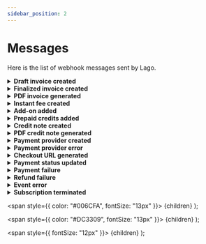```yaml
---
sidebar_position: 2
---
```



# Messages
Here is the list of webhook messages sent by Lago.

<details className="custom-toggle">
<summary><b>Draft invoice created</b></summary>
Sent when a new invoice is in draft.

```json
{
  "webhook_type": "invoice.drafted",
  "object_type": "invoice",
  "invoice": {
    "lago_id": "10pb140c-0e7a-44dc-bdff-b683d0770et9",
    "sequential_id": 2,
    "number": "LAG-1234-001-002",
    "issuing_date": "2023-01-22",
    "invoice_type": "subscription",
    "status": "draft",
    "payment_status": "pending",
    "amount_cents": 5500,
    "amount_currency": "USD",
    "vat_amount_cents": 0,
    "vat_amount_currency": "USD",
    "credit_amount_cents": 0,
    "credit_amount_currency": "USD",
    "total_amount_cents": 5500,
    "total_amount_currency": "USD",
    "file_url": null,
    "legacy": false,
    "customer": {
      "lago_id": "578df9d1-a5b5-abc4-b1cd-cc123159cdj3",
      "external_id": "customer_1234",
      "name": "Helen Ross",
      "sequential_id": 26,
      "slug": "LAG-X575-026",
      "created_at": "2023-01-11T06:59:44Z",
      "country": null,
      "address_line1": null,
      "address_line2": null,
      "state": null,
      "zipcode": null,
      "email": null,
      "city": null,
      "url": null,
      "phone": null,
      "logo_url": null,
      "legal_name": null,
      "legal_number": null,
      "currency": "USD",
      "timezone": null,
      "applicable_timezone": "Europe/Paris",
      "billing_configuration": {
        "invoice_grace_period": null,
        "payment_provider": null,
        "vat_rate": null
      }
    },
    "subscriptions": [
      {
        "lago_id": "00911bba-d074-1234-abcd-00d4e57746mm",
        "external_id": "07cc066d-1234-5678-xyzw-e42ea21e6307",
        "lago_customer_id": "578df9d1-a5b5-abc4-b1cd-cc123159cdj3",
        "external_customer_id": "customer_1234",
        "name": "",
        "plan_code": "corporate",
        "status": "active",
        "billing_time": "anniversary",
        "subscription_at": "2023-01-17T15:44:16Z",
        "started_at": "2023-01-17T15:44:16Z",
        "terminated_at": null,
        "canceled_at": null,
        "created_at": "2023-01-17T15:44:39Z",
        "previous_plan_code": null,
        "next_plan_code": null,
        "downgrade_plan_date": null,
        "subscription_date": "2023-01-17"
      }
    ],
    "fees": [
      {
        "lago_id": "12345678-ebea-47de-ghjk-bbbfd42755f3",
        "lago_group_id": null,
        "lago_true_up_fee_id": null,
        "item": {
          "type": "subscription",
          "code": "corporate",
          "name": "Corporate"
        },
        "amount_cents": 5500,
        "amount_currency": "USD",
        "vat_amount_cents": 0,
        "vat_amount_currency": "USD",
        "total_amount_cents": 5500,
        "total_amount_currency": "EUR",
        "units": "1.0",
        "events_count": null
      }
    ],
    "credits": []
  }
}
```

| Attributes | Description |
| -----------| ----------- |
| **invoice** &nbsp &nbsp <Type>JSON</Type> &nbsp &nbsp <NotNullable>Not nullable</NotNullable> | [Invoice object](../invoices/invoice-object) |
</details>


<details className="custom-toggle">
<summary><b>Finalized invoice created</b></summary>
Sent when an invoice is finalized.

This will allow your application to proceed with the billing.

```json
{
  "webhook_type": "invoice.created",
  "object_type": "invoice",
  "invoice": {
    "lago_id": "5eb02857-a71e-4ea2-bcf9-57d3a41bc6ba",
    "sequential_id": 2,
    "number": "LAG-1234-001-002",
    "issuing_date": "2022-04-29",
    "invoice_type": "subscription",
    "status": "finalized",
    "payment_status": "succeeded",
    "amount_cents": 100,
    "amount_currency": "EUR",
    "vat_amount_cents": 20,
    "vat_amount_currency": "EUR",
    "total_amount_cents": 120,
    "total_amount_currency": "EUR",
    "file_url": "https://getlago.com/invoice/file",
    "customer": {
      "lago_id": "99a6094e-199b-4101-896a-54e927ce7bd7",
      "sequential_id": 1,
      "slug": "LAG-1234-001",
      "external_id": "5eb02857-a71e-4ea2-bcf9-57d3a41bc6ba",
      "address_line1": "5230 Penfield Ave",
      "address_line2": null,
      "city": "Woodland Hills",
      "country": "US",
      "created_at": "2022-04-29T08:59:51Z",
      "email": "dinesh@piedpiper.test",
      "legal_name": "Coleman-Blair",
      "legal_number": "49-008-2965",
      "logo_url": "http://hooli.com/logo.png",
      "name": "Gavin Belson",
      "phone": "1-171-883-3711 x245",
      "state": "CA",
      "url": "http://hooli.com",
      "vat_rate": 20.0,
      "zipcode": "91364"
    },
    "subscriptions": [
        {
        "lago_id": "b7ab2926-1de8-4428-9bcd-779314ac129b",
        "external_id": "susbcription_external_id",
        "lago_customer_id": "99a6094e-199b-4101-896a-54e927ce7bd7",
        "external_customer_id": "5eb02857-a71e-4ea2-bcf9-57d3a41bc6ba",
        "canceled_at": "2022-04-29T08:59:51Z",
        "created_at": "2022-04-29T08:59:51Z",
        "plan_code": "new_code",
        "started_at": "2022-04-29T08:59:51Z",
        "status": "active",
        "terminated_at": null
      }
    ],
    "fees": [
      {
        "lago_id": "b7ab2926-1de8-4428-9bcd-779314ac129b",
        "lago_group_id": null,
        "lago_true_up_fee_id": null,
        "item": {
          "type": "subscription",
          "code": "plan_code",
          "name": "Plan"
        },
        "amount_cents": 100,
        "amount_currency": "EUR",
        "vat_amount_cents": 20,
        "vat_amount_currency": "EUR",
        "total_amount_cents": 120,
        "total_amount_currency": "EUR",
        "units": "0.32",
        "events_count": 23
      }
    ],
    "credits": [
      {
        "lago_id": "b7ab2926-1de8-4428-9bcd-779314ac129b",
        "item": {
          "lago_id": "b7ab2926-1de8-4428-9bcd-779314ac129b",
          "type": "coupon",
          "code": "coupon_code",
          "name": "Coupon"
        },
        "amount_cents": 100,
        "amount_currency": "EUR"
      }
    ]
  }
}
```

| Attributes | Description |
| -----------| ----------- |
| **invoice** &nbsp &nbsp <Type>JSON</Type> &nbsp &nbsp <NotNullable>Not nullable</NotNullable> | [Invoice object](../invoices/invoice-object) |
</details>


<details className="custom-toggle">
<summary><b>PDF invoice generated</b></summary>
Sent when the PDF file has been generated for a customer invoice.

This will allow your application to retrieve the PDF invoice.

```json
{
  "webhook_type": "invoice.generated",
  "object_type": "invoice",
  "invoice": {
    "lago_id": "5eb02857-a71e-4ea2-bcf9-57d3a41bc6ba",
    "sequential_id": 2,
    "number": "LAG-1234-001-002",
    "from_date": "2022-04-01",
    "to_date": "2022-04-30",
    "charges_from_date": "2022-04-01",
    "issuing_date": "",
    "amount_cents": 100,
    "amount_currency": "EUR",
    "vat_amount_cents": 20,
    "vat_amount_currency": "EUR",
    "total_amount_cents": 120,
    "total_amount_currency": "EUR",
    "file_url": "https://getlago.com/invoice/file",
  }
}
```

| Attributes | Description |
| -----------| ----------- |
| **invoice** &nbsp &nbsp <Type>JSON</Type> &nbsp &nbsp <NotNullable>Not nullable</NotNullable> | [Invoice object](../invoices/invoice-object) |
</details>

<details className="custom-toggle">
<summary><b>Instant fee created</b></summary>
Sent when a fee for an instant charge is created.

You can use this information to collect the payment of the instant fee.

```json
{
  "webhook_type": "fee.instant_created",
  "object_type": "fee",
  "fee": {
    "lago_id": "6be23c42-47d2-45a3-9770-5b3572f225c3",
    "lago_group_id": "5b4881e3-b451-472e-9e03-d99379550743",
    "lago_true_up_fee_id": null,
    "item": {
      "type": "subscription",
      "code": "plan_code",
      "name": "Plan"
    },
    "amount_cents": 100,
    "amount_currency": "EUR",
    "vat_amount_cents": 20,
    "vat_amount_currency": "EUR",
    "total_amount_cents": 120,
    "total_amount_currency": "EUR",
    "units": "0.32",
    "events_count": 23
  }
}
```

| Attributes | Description |
| -----------| ----------- |
| **fee** &nbsp &nbsp <Type>JSON</Type> &nbsp &nbsp <NotNullable>Not nullable</NotNullable> | [Fee object](../fees/fee-object) |

</details>


<details className="custom-toggle">
<summary><b>Add-on added</b></summary>
Sent when an add-on has been applied to customer. The invoice is created immediately after the add-on is assigned to a customer.

You can use this information to generate a PDF invoice or collect the payment.

```json
{
  "webhook_type": "invoice.add_on_added",
  "object_type": "invoice",
  "invoice": {
    "lago_id": "5eb02857-a71e-4ea2-bcf9-57d3a41bc6ba",
    "sequential_id": 2,
    "issuing_date": "2022-04-30",
    "invoice_type": "add_on",
    "status": "finalized",
    "payment_status": "succeeded",
    "currency": "EUR",
    "amount_cents": 100,
    "vat_amount_cents": 20,
    "coupons_amount_cents": 0,
    "credit_notes_amount_cents": 0,
    "credit_amount_cents": 0,
    "total_amount_cents": 120,
    "prepaid_credit_amount_cents": 0,
    "file_url": null,
    "version_number": 2,
    "legacy": false,
    "amount_currency": "EUR",
    "vat_amount_currency": "EUR",
    "credit_amount_currency": "EUR",
    "total_amount_currency": "EUR",
    "customer": {
      "lago_id": "99a6094e-199b-4101-896a-54e927ce7bd7",
      "external_id": "5eb02857-a71e-4ea2-bcf9-57d3a41bc6ba",
      "address_line1": "5230 Penfield Ave",
      "address_line2": null,
      "city": "Woodland Hills",
      "country": "US",
      "created_at": "2022-04-29T08:59:51Z",
      "email": "dinesh@piedpiper.test",
      "legal_name": "Coleman-Blair",
      "legal_number": "49-008-2965",
      "logo_url": "http://hooli.com/logo.png",
      "name": "Gavin Belson",
      "phone": "1-171-883-3711 x245",
      "state": "CA",
      "url": "http://hooli.com",
      "vat_rate": 20.0,
      "zipcode": "91364"
    },
    "subscription": {
      "lago_id": "b7ab2926-1de8-4428-9bcd-779314ac129b",
      "external_id": "susbcription_external_id",
      "lago_customer_id": "99a6094e-199b-4101-896a-54e927ce7bd7",
      "external_customer_id": "5eb02857-a71e-4ea2-bcf9-57d3a41bc6ba",
      "canceled_at": "2022-04-29T08:59:51Z",
      "created_at": "2022-04-29T08:59:51Z",
      "plan_code": "new_code",
      "started_at": "2022-04-29T08:59:51Z",
      "status": "active",
      "terminated_at": null
    },
    "fees": [
      {
        "item": {
          "type": "add_on",
          "code": "add_on_code",
          "name": "add_on_name"
        },
        "amount_cents": 100,
        "amount_currency": "EUR",
        "vat_amount_cents": 20,
        "vat_amount_currency": "EUR",
        "total_amount_cents": 120,
        "total_amount_currency": "EUR",
        "units": "1",
        "events_count": 23
      }
    ]
  }
}
```

| Attributes | Description |
| -----------| ----------- |
| **invoice** &nbsp &nbsp <Type>JSON</Type> &nbsp &nbsp <NotNullable>Not nullable</NotNullable> | [Invoice object](../invoices/invoice-object) |
</details>


<details className="custom-toggle">
<summary><b>Prepaid credits added</b></summary>
Sent when prepaid credits have been added to the customer's wallet.

You can use this information to generate a PDF invoice or collect the payment.

```json
{
  "webhook_type": "invoice.paid_credit_added",
  "object_type": "invoice",
  "invoice": {
    "lago_id": "0e77ace9-68ba-0000-aaaa-999888c43f75",
    "sequential_id": 14,
    "number": "SEL-AZ22-034-014",
    "issuing_date": "2023-04-24",
    "invoice_type": "credit",
    "status": "finalized",
    "payment_status": "pending",
    "currency": "USD",
    "fees_amount_cents": 100,
    "amount_cents": 100,
    "vat_amount_cents": 0,
    "coupons_amount_cents": 0,
    "credit_notes_amount_cents": 0,
    "credit_amount_cents": 0,
    "total_amount_cents": 100,
    "prepaid_credit_amount_cents": 0,
    "file_url": null,
    "version_number": 2,
    "legacy": false,
    "amount_currency": "USD",
    "vat_amount_currency": "USD",
    "credit_amount_currency": "USD",
    "total_amount_currency": "USD",
    "customer": {
      "lago_id": "0e77ace9-68ba-1111-bbbb-999888c43f75",
      "external_id": "customer_1234",
      "name": "James White",
      "sequential_id": 34,
      "slug": "SEL-AZ22-034",
      "created_at": "2023-04-19T21:49:37Z",
      "country": null,
      "address_line1": null,
      "address_line2": null,
      "state": null,
      "zipcode": null,
      "email": null,
      "city": null,
      "url": null,
      "phone": null,
      "logo_url": null,
      "legal_name": null,
      "legal_number": null,
      "currency": "USD",
      "timezone": null,
      "applicable_timezone": "UTC",
      "billing_configuration": {
        "invoice_grace_period": null,
        "payment_provider": null,
        "vat_rate": null,
        "document_locale": null
      }
    },
    "fees": [
      {
        "lago_id": "0e77ace9-68ba-3333-hhhh-999888c43f75",
        "lago_group_id": null,
        "lago_invoice_id": "0e77ace9-68ba-4444-pppp-999888c43f75",
        "lago_true_up_fee_id": null,
        "item": {
          "type": "credit",
          "code": "credit",
          "name": "credit",
          "lago_item_id": "0e77ace9-68ba-9999-rrrr-999888c43f75",
          "item_type": "WalletTransaction"
        },
        "amount_cents": 100,
        "amount_currency": "USD",
        "vat_amount_cents": 0,
        "vat_amount_currency": "USD",
        "total_amount_cents": 100,
        "total_amount_currency": "USD",
        "units": "1.0",
        "events_count": null,
        "external_subscription_id": null,
        "payment_status": "pending",
        "created_at": "2023-04-24T08:47:43Z",
        "succeeded_at": null,
        "failed_at": null,
        "refunded_at": null
      }
    ]
  }
}
```

| Attributes | Description |
| -----------| ----------- |
| **invoice** &nbsp &nbsp <Type>JSON</Type> &nbsp &nbsp <NotNullable>Not nullable</NotNullable> | [Invoice object](../invoices/invoice-object) |
</details>


<details className="custom-toggle">
<summary><b>Credit note created</b></summary>
Sent when a new credit note has been issued for a customer.

This will allow your application to proceed with the refund.

```json
{
  "webhook_type": "credit_note.created",
  "object_type": "credit_note",
  "credit_note": {
    "lago_id": "5eb02857-a71e-4ea2-bcf9-57d3a41bc6ba",
    "sequential_id": 2,
    "number": "LAG-1234-CN2",
    "lago_invoice_id": "5eb02857-a71e-4ea2-bcf9-57d3a41bc6ba",
    "invoice_number": "LAG-1234",
    "issuing_date": "2022-12-06",
    "credit_status": "available",
    "refund_status": "pending",
    "reason": "other",
    "description": "Free text",
    "total_amount_cents": 120,
    "total_amount_currency": "EUR",
    "credit_amount_cents": 100,
    "credit_amount_currency": "EUR",
    "refund_amount_cents": 0,
    "refund_amount_currency": "EUR",
    "balance_amount_cents": 100,
    "balance_amount_currency": "EUR",
    "vat_amount_cents": 20,
    "vat_amount_currency": "EUR",
    "sub_total_vat_excluded_amount_cents": 100,
    "sub_total_vat_excluded_amount_currency": "EUR",
    "created_at": "2022-10-06 09:52:00",
    "updated_at": "2022-10-06 09:52:00",
    "file_url": "https://getlago.com/credit_note/file",
    "items": [
      {
        "lago_id": "5eb02857-a71e-4ea2-bcf9-57d3a41bc6ba",
        "amount_cents": 100,
        "amount_currency": "EUR",
        "fee":       {
          "lago_id": "5eb02857-a71e-4ea2-bcf9-57d3a41bc6ba",
          "item": {
            "type": "charge",
            "code": "user_seats",
            "name": "User Seats"
          },
          "amount_cents": 100,
          "amount_currency": "",
          "vat_amount_cents": 20,
          "vat_amount_currency": "EUR",
          "total_amount_cents": 120,
          "total_amount_currency": "EUR",
          "units": 12.6,
          "events_count": 10
        }
      }
    ]
  }
}
```

| Attributes | Description |
| -----------| ----------- |
| **credit_note** &nbsp &nbsp <Type>JSON</Type> &nbsp &nbsp <NotNullable>Not nullable</NotNullable> | [Credit note object](../credit_notes/credit-note-object) |
</details>


<details className="custom-toggle">
<summary><b>PDF credit note generated</b></summary>
Sent when the PDF file has been generated for a credit note.

This will allow your application to retrieve the PDF credit note.

```json
{
  "webhook_type": "credit_note.generated",
  "object_type": "credit_note",
    "credit_note": {
    "lago_id": "5eb02857-a71e-4ea2-bcf9-57d3a41bc6ba",
    "sequential_id": 2,
    "number": "LAG-1234-CN2",
    "lago_invoice_id": "5eb02857-a71e-4ea2-bcf9-57d3a41bc6ba",
    "invoice_number": "LAG-1234",
    "issuing_date": "2022-12-06",
    "credit_status": "available",
    "refund_status": "pending",
    "reason": "other",
    "description": "Free text",
    "total_amount_cents": 120,
    "total_amount_currency": "EUR",
    "credit_amount_cents": 100,
    "credit_amount_currency": "EUR",
    "refund_amount_cents": 0,
    "refund_amount_currency": "EUR",
    "balance_amount_cents": 100,
    "balance_amount_currency": "EUR",
    "vat_amount_cents": 20,
    "vat_amount_currency": "EUR",
    "sub_total_vat_excluded_amount_cents": 100,
    "sub_total_vat_excluded_amount_currency": "EUR",
    "created_at": "2022-10-06 09:52:00",
    "updated_at": "2022-10-06 09:52:00",
    "file_url": "https://getlago.com/credit_note/file",
    "items": [
      {
        "lago_id": "5eb02857-a71e-4ea2-bcf9-57d3a41bc6ba",
        "amount_cents": 100,
        "amount_currency": "EUR",
        "fee":       {
          "lago_id": "5eb02857-a71e-4ea2-bcf9-57d3a41bc6ba",
          "item": {
            "type": "charge",
            "code": "user_seats",
            "name": "User Seats"
          },
          "amount_cents": 100,
          "amount_currency": "",
          "vat_amount_cents": 20,
          "vat_amount_currency": "EUR",
          "total_amount_cents": 120,
          "total_amount_currency": "EUR",
          "units": 12.6,
          "events_count": 10
        }
      }
    ]
  }
}
```

| Attributes | Description |
| -----------| ----------- |
| **credit_note** &nbsp &nbsp <Type>JSON</Type> &nbsp &nbsp <NotNullable>Not nullable</NotNullable> | [Credit note object](../credit_notes/credit-note-object) |
</details>


<details className="custom-toggle">
<summary><b>Payment provider created</b></summary>
This webhook is sent when a customer is successfully created in the payment provider's application.

This allows you to retrieve the identifier assigned to the customer by the payment service provider.

```json
{
  "webhook_type": "customer.payment_provider_created",
  "object_type": "customer",
  "customer": {
    "lago_id": "99a6094e-199b-4101-896a-54e927ce7bd7",
    "external_id": "5eb02857-a71e-4ea2-bcf9-57d3a41bc6ba",
    "address_line1": "5230 Penfield Ave",
    "address_line2": null,
    "city": "Woodland Hills",
    "country": "US",
    "created_at": "2022-04-29T08:59:51Z",
    "email": "dinesh@piedpiper.test",
    "legal_name": "Coleman-Blair",
    "legal_number": "49-008-2965",
    "logo_url": "http://hooli.com/logo.png",
    "name": "Gavin Belson",
    "phone": "1-171-883-3711 x245",
    "state": "CA",
    "url": "http://hooli.com",
    "vat_rate": 12.5,
    "zipcode": "91364",
    "billing_configuration": {
      "payment_provider": "stripe",
      "provider_customer_id": "cus_12345"
    }
  }
}
```

| Attributes | Description |
| -----------| ----------- |
| **customer** &nbsp &nbsp <Type>JSON</Type> &nbsp &nbsp <NotNullable>Not nullable</NotNullable> | [Customer object](../customers/customer-object) |
</details>


<details className="custom-toggle">
<summary><b>Payment provider error</b></summary>
This webhook is sent when there is an error related to the creation of a customer in the payment provider's application.

You should review the customer's data.

```json
{
  "webhook_type": "invoice.payment_failure",
  "object_type": "payment_provider_customer_error",
  "payment_provider_customer_error": {
    "lago_id": "5eb02857-a71e-4ea2-bcf9-57d3a41bc6ba",
    "external_id": "5eb02857-a71e-4ea2-bcf9-57d3a41bc6ba",
    "payment_provider": "stripe",
    "provider_error": {
      "message": "Invalid email address",
      "error_code": "email_invalid"
    }
  }
}
```

| Attributes | Description |
| -----------| ----------- |
| **lago_id** &nbsp &nbsp <Type>String</Type> &nbsp &nbsp <NotNullable>Not null</NotNullable> | Unique identifer of the customer in Lago application |
| **external_id** &nbsp &nbsp <Type>String</Type> &nbsp &nbsp <NotNullable>Not null</NotNullable> | Unique identifer of the customer in your application |
| **payment_provider** &nbsp &nbsp <Type>String</Type> | Payment provider used to process the payment |
| **provider_error[message]** &nbsp &nbsp <Type>String</Type> | Error message sent by the payment provider |
| **provider_error[error_code]** &nbsp &nbsp <Type>String</Type> | Error code sent by the payment provider |
</details>


<details className="custom-toggle">
<summary><b>Checkout URL generated</b></summary>
Sent when a new customer is created through integration with GoCardless.

Includes the URL that should be used to set up the [direct debit mandate](../../guide/payments/gocardless-integration#direct-debit).

```json
{
  "webhook_type": "customer.checkout_url_generated",
  "object_type": "payment_provider_customer_checkout_url",
  "payment_provider_customer_checkout_url": {
    "lago_customer_id": "99a6094e-199b-4101-896a-54e927ce7bd7",
    "external_customer_id": "5eb02857-a71e-4ea2-bcf9-57d3a41bc6ba",
    "payment_provider": "gocardless",
    "checkout_url": "__CUSTOM_CHECKOUT_URL__"
  }
}
```

| Attributes | Description |
| -----------| ----------- |
| **lago_customer_id** &nbsp &nbsp <Type>String</Type> &nbsp &nbsp <NotNullable>Not null</NotNullable> | Unique identifer of the customer in Lago |
| **external_customer_id** &nbsp &nbsp <Type>String</Type> &nbsp &nbsp <NotNullable>Not null</NotNullable> | Unique identifer of the customer in your application |
| **payment_provider** &nbsp &nbsp <Type>String</Type> &nbsp &nbsp <NotNullable>Not null</NotNullable> | Default payment provider for this customer |
| **checkout_url** &nbsp &nbsp <Type>String</Type> &nbsp &nbsp <NotNullable>Not null</NotNullable> | URL that should be used to set up the direct debit mandate |
</details>


<details className="custom-toggle">
<summary><b>Payment status updated</b></summary>
Sent when the payment status of an invoice is updated based on information provided by the PSP.

```json
{
  "webhook_type": "invoice.payment_status_updated",
  "object_type": "invoice",
  "invoice": {
    "lago_id": "68133479-abcd-1234-5678-jklm437da000",
    "sequential_id": 1,
    "number": "SEL-AZ22-040-XXX",
    "issuing_date": "2023-04-24",
    "invoice_type": "subscription",
    "status": "finalized",
    "payment_status": "succeeded",
    "currency": "USD",
    "fees_amount_cents": 70,
    "amount_cents": 70,
    "vat_amount_cents": 11,
    "coupons_amount_cents": 0,
    "credit_notes_amount_cents": 0,
    "credit_amount_cents": 0,
    "total_amount_cents": 81,
    "prepaid_credit_amount_cents": 0,
    "file_url": null,
    "version_number": 2,
    "legacy": false,
    "amount_currency": "USD",
    "vat_amount_currency": "USD",
    "credit_amount_currency": "USD",
    "total_amount_currency": "USD"
  }
}
```

| Attributes | Description |
| -----------| ----------- |
| **invoice** &nbsp &nbsp <Type>JSON</Type> &nbsp &nbsp <NotNullable>Not nullable</NotNullable> | [Invoice object](../invoices/invoice-object) |
</details>


<details className="custom-toggle">
<summary><b>Payment failure</b></summary>
Sent when there is an error related to the payment process.

Usually occurs when no valid payment method is defined for the customer in the payment service provider's application.

```json
{
  "webhook_type": "invoice.payment_failure",
  "object_type": "payment_provider_invoice_payment_error",
  "payment_provider_invoice_payment_error": {
    "lago_invoice_id": "5eb02857-a71e-4ea2-bcf9-57d3a41bc6ba",
    "lago_customer_id": "99a6094e-199b-4101-896a-54e927ce7bd7",
    "external_customer_id": "5eb02857-a71e-4ea2-bcf9-57d3a41bc6ba",
    "provider_customer_id": "cus_123456",
    "payment_provider": "stripe",
    "provider_error": {
      "message": "Cannot charge a customer that has no active card",
      "error_code": "missing"
    }
  }
}
```

| Attributes | Description |
| -----------| ----------- |
| **lago_invoice_id** &nbsp &nbsp <Type>String</Type> &nbsp &nbsp <NotNullable>Not null</NotNullable> | Unique identifer of the invoice in Lago application |
| **lago_customer_id** &nbsp &nbsp <Type>String</Type> &nbsp &nbsp <NotNullable>Not null</NotNullable> | Unique identifer of the customer in Lago application |
| **external_customer_id** &nbsp &nbsp <Type>String</Type> &nbsp &nbsp <NotNullable>Not null</NotNullable> | Unique identifer of the customer in your application |
| **provider_customer_id** &nbsp &nbsp <Type>String</Type> &nbsp &nbsp <NotNullable>Not null</NotNullable> | Unique identifer of the customer in payment provider application |
| **payment_provider** &nbsp &nbsp <Type>String</Type> | Payment provider used to process the payment |
| **provider_error[message]** &nbsp &nbsp <Type>String</Type> | Error message sent by the payment provider |
| **provider_error[error_code]** &nbsp &nbsp <Type>String</Type> | Error code sent by the payment provider |
</details>


<details className="custom-toggle">
<summary><b>Refund failure</b></summary>
This webhook is sent when there is an error related to a credit note refund of a payment previously created on a payment provider.

```json
{
  "webhook_type": "credit_note.refund_failure",
  "object_type": "payment_provider_customer_error",
  "credit_note_payment_provider_refund_error": {
    "lago_credit_note_id": "5eb02857-a71e-4ea2-bcf9-57d3a41bc6ba",
    "lago_customer_id": "5eb02857-a71e-4ea2-bcf9-57d3a41bc6ba",
    "external_customer_id": "5eb02857-a71e-4ea2-bcf9-57d3a41bc6ba",
    "provider_customer_id": "5eb02857-a71e-4ea2-bcf9-57d3a41bc6ba",
    "payment_provider": "stripe",
    "provider_error": {
      "message": "error message",
      "code": "error_code"
    },
  }
}
```

| Attributes | Description |
| -----------| ----------- |
| **lago_credit_note_id** &nbsp &nbsp <Type>String</Type> &nbsp &nbsp <NotNullable>Not null</NotNullable> | Unique identifer of the credit note in Lago application |
| **lago_customer_id** &nbsp &nbsp <Type>String</Type> &nbsp &nbsp <NotNullable>Not null</NotNullable> | Unique identifer of the customer in Lago application |
| **external_customer_id** &nbsp &nbsp <Type>String</Type> &nbsp &nbsp <NotNullable>Not null</NotNullable> | Unique identifer of the customer in your application |
| **provider_customer_id** &nbsp &nbsp <Type>String</Type> &nbsp &nbsp <NotNullable>Not null</NotNullable> | Unique identifer of the customer in payment provider |
| **payment_provider** &nbsp &nbsp <Type>String</Type> &nbsp &nbsp <NotNullable>Not null</NotNullable> | Payment provider used to process the payment |
| **provider_error[message]** &nbsp &nbsp <Type>String</Type> | Error message sent by the payment provider |
| **provider_error[error_code]** &nbsp &nbsp <Type>String</Type> | Error message sent by the payment provider |
</details>


<details className="custom-toggle">
<summary><b>Event error</b></summary>
This webhook is sent when there is an error related to the creation of an event.

```json
{
  "webhook_type": "event.error",
  "object_type": "event_error",
  "event_error": {
    "status": 422,
    "error": "Unprocessable entity",
    "message": "code does not exist",
    "input_params": {
      "transaction_id": "__transaction_id__",
      "external_customer_id": "customer123",
      "code": "code123"
    }
  }
}
```

| Attributes | Description |
| -----------| ----------- |
| **status** &nbsp &nbsp <Type>String</Type> &nbsp &nbsp <NotNullable>Not null</NotNullable> | HTTP status of the error. Possible statuses are `404` or `422` |
| **error** &nbsp &nbsp <Type>String</Type> &nbsp &nbsp <NotNullable>Not null</NotNullable> | HTTP error code. Possible errors are `Not found` or `Unprocessable entity` |
| **message** &nbsp &nbsp <Type>String</Type> &nbsp &nbsp <NotNullable>Not null</NotNullable> | Error code. See next list for the description of each error code. |
| **input_params** &nbsp &nbsp <Type>JSON</Type> &nbsp &nbsp <NotNullable>Not null</NotNullable> | JSON provided at event creation |

| Code | Description |
|--|--|
| **billable_metric_not_found** &nbsp &nbsp <Type>404</Type> | No billable metric matches the given code |
| **customer_not_found** &nbsp &nbsp <Type>404</Type> | No customer matches the external id |
| **subscription_not_found** &nbsp &nbsp <Type>404</Type> | No subscription matches the given external subscription id |
| **invalid_argument** &nbsp &nbsp <Type>422</Type> | No subscription matches the given external subscription id |
| **invalid_recurring_resource** &nbsp &nbsp <Type>422</Type> | Provided recurring resource for persisted event is invalid |
</details>


<details className="custom-toggle">
<summary><b>Subscription terminated</b></summary>
Sent when a subscription is terminated.

```json
{
  "webhook_type": "subscription.terminated",
  "object_type": "subscription",
  "subscription": {
    "lago_id": "0fd99089-b15a-abcd-1234-a8292df18990",
    "external_id": "custom_sub_id_1234",
    "lago_customer_id": "27b9c2d9-abcd-1234-898f-hyt29a8e0eea",
    "external_customer_id": "customer_1234",
    "name": "",
    "plan_code": "premium",
    "status": "terminated",
    "billing_time": "anniversary",
    "subscription_at": "2023-01-11T10:51:29Z",
    "started_at": "2023-01-11T10:51:29Z",
    "terminated_at": "2023-01-24T14:53:02Z",
    "canceled_at": null,
    "created_at": "2023-01-11T10:51:34Z",
    "previous_plan_code": null,
    "next_plan_code": null,
    "downgrade_plan_date": null,
    "subscription_date": "2023-01-11"
  }
}
```

| Attributes | Description |
| -----------| ----------- |
| **subscription** &nbsp &nbsp <Type>JSON</Type> &nbsp &nbsp <NotNullable>Not nullable</NotNullable> | [Subscription object](../subscriptions/subscription-object) |
</details>






  <span
    style={{
      color: "#006CFA",
      fontSize: "13px"
    }}>
    {children}
  </span>
);

  <span
    style={{
      color: "#DC3309",
      fontSize: "13px"
    }}>
    {children}
  </span>
);

  <span
    style={{
      fontSize: "12px"
    }}>
    {children}
  </span>
);

